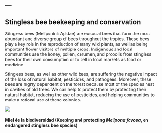 ---
---
## Stingless bee beekeeping and conservation

Stingless bees (Meliponini: Apidae) are eusocial bees that form the most abundant and diverse group of bees throughout the tropics. These bees play a key role in the reproduction of many wild plants, as well as being important flower visitors of multiple crops. Indigenous and local communities use the honey, pollen, cerumen, and propolis from stingless bees for their own consumption or to sell in local markets as food or medicine. 

Stingless bees, as well as other wild bees, are suffering the negative impact of the loss of natural habitat, pesticides, and pathogens. Moreover, these bees are highly dependent on the forest because most of the species nest in cavities of old trees. We can help to protect them by protecting their natural habitat, reducing the use of pesticides, and helping communities to make a rational use of these colonies. 

![](/Users/dianaobregon/Box Sync/Cornell/Personal_website/Proj_stingless_bees_ Colombia.png)


      
         
            
#### Miel de la biodiversidad (Keeping and protecting *Melipona favosa*, en endangered stingless bee species)



